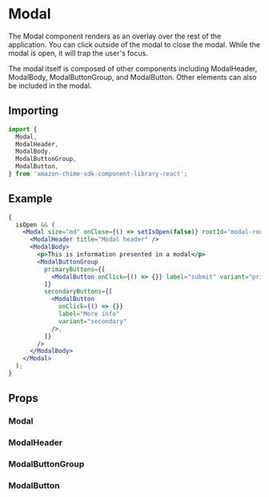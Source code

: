 

<Meta of={ModalStories} />

# Modal

The Modal component renders as an overlay over the rest of the application. You can click outside of the modal to close the modal. While the modal is open, it will trap the user's focus.

The modal itself is composed of other components including ModalHeader, ModalBody, ModalButtonGroup, and ModalButton. Other elements can also be included in the modal.

## Importing

```javascript
import {
  Modal,
  ModalHeader,
  ModalBody,
  ModalButtonGroup,
  ModalButton,
} from 'amazon-chime-sdk-component-library-react';
```

## Example

<ThemeProvider theme={lightTheme}>
  <GlobalStyles />
  <Canvas>
    <ModalDemo />
  </Canvas>
</ThemeProvider>

```jsx
{
  isOpen && (
    <Modal size="md" onClose={() => setIsOpen(false)} rootId="modal-root">
      <ModalHeader title="Modal header" />
      <ModalBody>
        <p>This is information presented in a modal</p>
        <ModalButtonGroup
          primaryButtons={[
            <ModalButton onClick={() => {}} label="submit" variant="primary" />,
          ]}
          secondaryButtons={[
            <ModalButton
              onClick={() => {}}
              label="More info"
              variant="secondary"
            />,
          ]}
        />
      </ModalBody>
    </Modal>
  );
}
```

## Props

### Modal

<ArgTypes of={Modal} />

### ModalHeader

<ArgTypes of={ModalHeader} />

### ModalButtonGroup

<ArgTypes of={ModalButtonGroup} />

### ModalButton

<ArgTypes of={ModalButton} />
